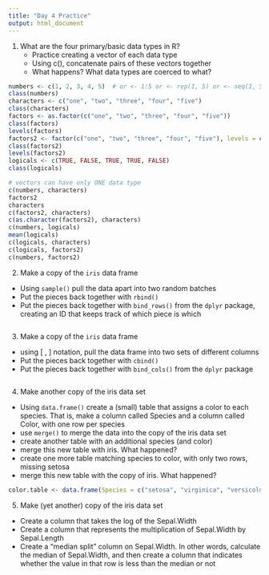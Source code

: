 ```yaml
---
title: "Day 4 Practice"
output: html_document
---
```


1. What are the four primary/basic data types in R?
   - Practice creating a vector of each data type
   - Using c(), concatenate pairs of these vectors together
   - What happens?  What data types are coerced to what?

```r
numbers <- c(1, 2, 3, 4, 5)  # or <- 1:5 or <- rep(1, 5) or <- seq(1, 5, 1)
class(numbers)
characters <- c("one", "two", "three", "four", "five")
class(characters)
factors <- as.factor(c("one", "two", "three", "four", "five"))
class(factors)
levels(factors)
factors2 <- factor(c("one", "two", "three", "four", "five"), levels = c("one", "two", "three", "four", "five"))
class(factors2)
levels(factors2)
logicals <- c(TRUE, FALSE, TRUE, TRUE, FALSE)
class(logicals)

# vectors can have only ONE data type
c(numbers, characters)
factors2
characters
c(factors2, characters)
c(as.character(factors2), characters)
c(numbers, logicals)
mean(logicals)
c(logicals, characters)
c(logicals, factors2)
c(numbers, factors2)

```

2. Make a copy of the `iris` data frame
  - Using `sample()` pull the data apart into two random batches
  - Put the pieces back together with `rbind()`
  - Put the pieces back together with `bind_rows()` from the `dplyr` package, creating an ID that keeps track of which piece is which
  
  
```r

```

3. Make a copy of the `iris` data frame
  - using [ , ] notation, pull the data frame into two sets of different columns
  - Put the pieces back together with `cbind()`
  - Put the pieces back together with `bind_cols()` from the `dplyr` package

```r

```

4. Make another copy of the iris data set
  - Using `data.frame()` create a (small) table that assigns a color to each species.  That is, make a column called Species and a column called Color, with one row per species
  - use `merge()` to merge the data into the copy of the iris data set
  - create another table with an additional species (and color)
  - merge this new table with iris. What happened?
  - create one more table matching species to color, with only two rows, missing setosa
  - merge this new table with the copy of iris. What happened?

```r
color.table <- data.frame(Species = c("setosa", "virginica", "versicolor"), Color = c("red", "blue", "violet"))

```

5. Make (yet another) copy of the iris data set
  - Create a column that takes the log of the Sepal.Width
  - Create a column that represents the multiplication of Sepal.Width by Sepal.Length
  - Create a "median split" column on Sepal.Width. In other words, calculate the median of Sepal.Width, and then create a column that indicates whether the value in that row is less than the median or not
  
  
```r

```
